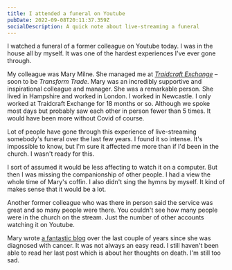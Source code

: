 ```yaml
---
title: I attended a funeral on Youtube
pubDate: 2022-09-08T20:11:37.359Z
socialDescription: A quick note about live-streaming a funeral
---
```

I watched a funeral of a former colleague on Youtube today. I was in the house all by myself. It was one of the hardest experiences I've ever gone through.

My colleague was Mary Milne. She managed me at *[Traidcraft Exchange](https://traidcraftexchange.org)* – soon to be *Transform Trade*. Mary was an incredibly supportive and inspirational colleague and manager. She was a remarkable person. She lived in Hampshire and worked in London. I worked in Newcastle. I only worked at Traidcraft Exchange for 18 months or so. Although we spoke most days but probably saw each other in person fewer than 5 times. It would have been more without Covid of course.

Lot of people have gone through this experience of live-streaming somebody's funeral over the last few years. I found it so intense. It's impossible to know, but I'm sure it affected me more than if I'd been in the church. I wasn't ready for this.

I sort of assumed it would be less affecting to watch it on a computer. But then I was missing the companionship of other people. I had a view the whole time of Mary's coffin. I also didn't sing the hymns by myself. It kind of makes sense that it would be a lot.

Another former colleague who was there in person said the service was great and so many people were there. You couldn't see how many people were in the church on the stream. Just the number of other accounts watching it on Youtube.

Mary wrote [a fantastic blog](https://walking-through-fire.blogspot.com/) over the last couple of years since she was diagnosed with cancer. It was not always an easy read. I still haven't been able to read her last post which is about her  thoughts on death. I'm still too sad.



